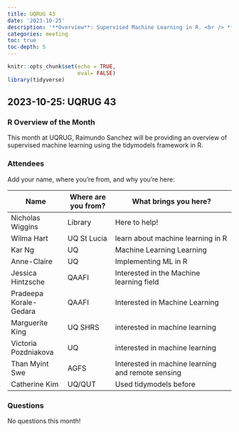 ```yaml
---
title: UQRUG 43
date: '2023-10-25'
description: '**Overview**: Supervised Machine Learning in R. <br /> **Questions**: None!'
categories: meeting
toc: true
toc-depth: 5
---
```


```r
knitr::opts_chunk$set(echo = TRUE,
                      eval= FALSE)
library(tidyverse)

```

## 2023-10-25: UQRUG 43

### R Overview of the Month

This month at UQRUG, Raimundo Sanchez will be providing an overview of supervised machine learning using the tidymodels framework in R.

### Attendees

Add your name, where you're from, and why you're here:

| Name                   | Where are you from? | What brings you here?                             |
|------------------------|---------------------|---------------------------------------------------|
| Nicholas Wiggins       | Library             | Here to help!                                     |
| Wilma Hart             | UQ St Lucia         | learn about machine learning in R                 |
| Kar Ng                 | UQ                  | Machine Learning Learning                         |
| Anne-Claire            | UQ                  | Implementing ML in R                              |
| Jessica Hintzsche      | QAAFI               | Interested in the Machine learning field          |
| Pradeepa Korale-Gedara | QAAFI               | Interested in Machine Learning                    |
| Marguerite King        | UQ SHRS             | interested in machine learning                    |
| Victoria Pozdniakova   | UQ                  | interested in machine learning                    |
| Than Myint Swe         | AGFS                | Interested in machine learning and remote sensing |
| Catherine Kim          | UQ/QUT              | Used tidymodels before                            |

### Questions

No questions this month!
